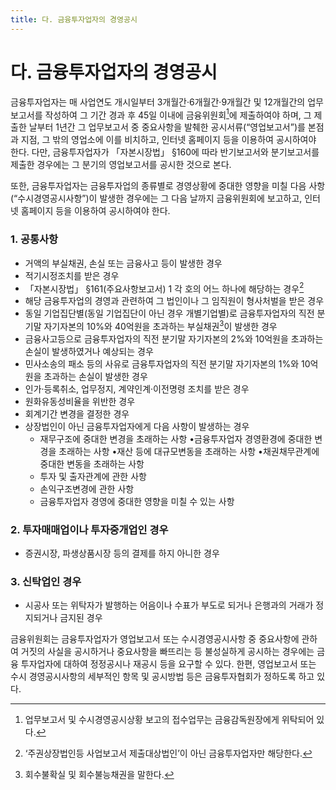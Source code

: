 ```yaml
---
title: 다. 금융투자업자의 경영공시
---
```


# 다. 금융투자업자의 경영공시


금융투자업자는 매 사업연도 개시일부터 3개월간·6개월간·9개월간 및 12개월간의 업무보고서를 작성하여 그 기간 경과 후 45일 이내에 금융위원회[^1]에 제출하여야 하며, 그 제출한 날부터 1년간 그 업무보고서 중 중요사항을 발췌한 공시서류(“영업보고서”)를 본점과 지점, 그 밖의 영업소에 이를 비치하고, 인터넷 홈페이지 등을 이용하여 공시하여야 한다. 다만, 금융투자업자가 「자본시장법」 §160에 따라 반기보고서와 분기보고서를 제출한 경우에는 그 분기의 영업보고서를 공시한 것으로 본다.

또한, 금융투자업자는 금융투자업의 종류별로 경영상황에 중대한 영향을 미칠 다음 사항 (“수시경영공시사항”)이 발생한 경우에는 그 다음 날까지 금융위원회에 보고하고, 인터넷 홈페이지 등을 이용하여 공시하여야 한다.

### 1. 공통사항
  - 거액의 부실채권, 손실 또는 금융사고 등이 발생한 경우
  - 적기시정조치를 받은 경우
  - 「자본시장법」 §161(주요사항보고서) 1 각 호의 어느 하나에 해당하는 경우[^2]
  - 해당 금융투자업의 경영과 관련하여 그 법인이나 그 임직원이 형사처벌을 받은 경우
  - 동일 기업집단별(동일 기업집단이 아닌 경우 개별기업별)로 금융투자업자의 직전 분기말 자기자본의 10%와 40억원을 초과하는 부실채권[^3]이 발생한 경우
  - 금융사고등으로 금융투자업자의 직전 분기말 자기자본의 2%와 10억원을 초과하는 손실이 발생하였거나 예상되는 경우
  - 민사소송의 패소 등의 사유로 금융투자업자의 직전 분기말 자기자본의 1%와 10억원을 초과하는 손실이 발생한 경우
  - 인가·등록취소, 업무정지, 계약인계·이전명령 조치를 받은 경우
  - 원화유동성비율을 위반한 경우
  - 회계기간 변경을 결정한 경우
  - 상장법인이 아닌 금융투자업자에게 다음 사항이 발생하는 경우
    - 재무구조에 중대한 변경을 초래하는 사항 •금융투자업자 경영환경에 중대한 변경을 초래하는 사항 •재산 등에 대규모변동을 초래하는 사항 •채권채무관계에 중대한 변동을 초래하는 사항
    - 투자 및 출자관계에 관한 사항
    - 손익구조변경에 관한 사항
    - 금융투자업자 경영에 중대한 영향을 미칠 수 있는 사항

### 2. 투자매매업이나 투자중개업인 경우
  - 증권시장, 파생상품시장 등의 결제를 하지 아니한 경우
### 3. 신탁업인 경우
  - 시공사 또는 위탁자가 발행하는 어음이나 수표가 부도로 되거나 은행과의 거래가 정지되거나 금지된 경우

[^1]: 업무보고서 및 수시경영공시상황 보고의 접수업무는 금융감독원장에게 위탁되어 있다.
[^2]: ‘주권상장법인등 사업보고서 제출대상법인’이 아닌 금융투자업자만 해당한다.
[^3]: 회수불확실 및 회수불능채권을 말한다.

금융위원회는 금융투자업자가 영업보고서 또는 수시경영공시사항 중 중요사항에 관하여 거짓의 사실을 공시하거나 중요사항을 빠뜨리는 등 불성실하게 공시하는 경우에는 금융 투자업자에 대하여 정정공시나 재공시 등을 요구할 수 있다. 한편, 영업보고서 또는 수시 경영공시사항의 세부적인 항목 및 공시방법 등은 금융투자협회가 정하도록 하고 있다.
